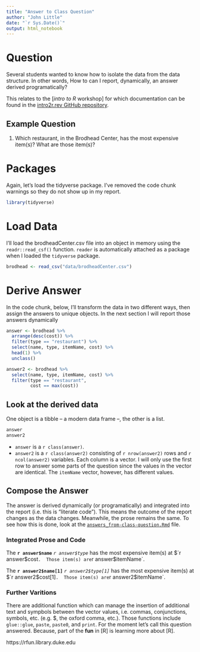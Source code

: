 ```yaml
---
title: "Answer to Class Question"
author: "John Little"
date: "`r Sys.Date()`"
output: html_notebook
---
```


# Question

Several students wanted to know how to isolate the data from the data structure.  In other words, How to can I report, dynamically, an answer derived programatically? 

This relates to the [*intro to R* workshop] for which documentation can be found in the [intro2r.rev GitHub repository](https://github.com/data-and-visualization/intro2r.rev).

## Example Question

1. Which restaurant, in the Brodhead Center, has the most expensive item(s)?  What are those item(s)?

# Packages

Again, let's load the tidyverse package.  I've removed the code chunk warnings so they do not show up in my report.

```r
library(tidyverse)
```

# Load Data

I'll load the brodheadCenter.csv file into an object in memory using the `readr::read_csf()` function.  `reader` is automatically attached as a package when I loaded the `tidyverse` package.

```r
brodhead <- read_csv("data/brodheadCenter.csv")
```

# Derive Answer

In the code chunk, below, I'll transform the data in two different ways, then assign the answers to unique objects.  In the next section I will report those answers dynamically

```r
answer <- brodhead %>% 
  arrange(desc(cost)) %>% 
  filter(type == "restaurant") %>% 
  select(name, type, itemName, cost) %>% 
  head(1) %>% 
  unclass()

answer2 <- brodhead %>% 
  select(name, type, itemName, cost) %>% 
  filter(type == "restaurant",
         cost == max(cost)) 
```

##  Look at the derived data 

One object is a tibble -- a modern data frame --, the other is a list.

```r
answer
answer2
```

- `answer` is a `r class(answer)`.  
- `answer2` is a `r class(answer2)` consisting of 
`r nrow(answer2)` rows and `r ncol(answer2)` variables.  Each column is a vector.  I will only use the first row to answer some parts of the question since the values in the vector are identical. The `itemName` vector, however, has different values.

## Compose the Answer 

The answer is derived dynamically (or programatically) and integrated into the report (i.e. this is "literate code").  This means the outcome of the report changes as the data changes.  Meanwhile, the prose remains the same.  To see how this is done, look at the [`answers_from-class-question.Rmd`](https://raw.githubusercontent.com/data-and-visualization/intro2r.rev/master/answer_from-class-question.Rmd) file.


### Integrated Prose and Code

The **`r answer$name`** *`r answer$type`* has the most expensive item(s) at $`r answer$cost`.  Those item(s) are 
`r answer$itemName`.

The **`r answer2$name[1]`** *`r answer2$type[1]`* has the most expensive item(s) at $`r answer2$cost[1]`.  Those item(s) are 
`r answer2$itemName`.

### Further Varitions

There are additional function which can manage the insertion of additional text and sympbols between the vector values, i.e. commas, conjunctions, symbols, etc. (e.g. $, the oxford comma, etc.).  Those functions include `glue::glue`, `paste`, `paste0`, and `print`.  For the moment let's call this question answered. Because, part of the **fun** in [R] is learning more about [R].  

https://rfun.library.duke.edu




